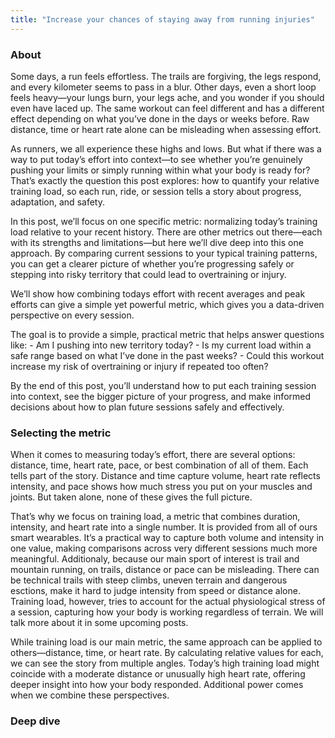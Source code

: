```yaml
---
title: "Increase your chances of staying away from running injuries"
---
```


### About

Some days, a run feels effortless. The trails are forgiving, the legs respond, and every kilometer seems to pass in a blur. Other days, even a short loop feels heavy—your lungs burn, your legs ache, and you wonder if you should even have laced up. The same workout can feel different and has a different effect depending on what you’ve done in the days or weeks before. Raw distance, time or heart rate alone can be misleading when assessing effort. 

As runners, we all experience these highs and lows. But what if there was a way to put today’s effort into context—to see whether you’re genuinely pushing your limits or simply running within what your body is ready for? That’s exactly the question this post explores: how to quantify your relative training load, so each run, ride, or session tells a story about progress, adaptation, and safety.

In this post, we’ll focus on one specific metric: normalizing today’s training load relative to your recent history. There are other metrics out there—each with its strengths and limitations—but here we’ll dive deep into this one approach. By comparing current sessions to your typical training patterns, you can get a clearer picture of whether you’re progressing safely or stepping into risky territory that could lead to overtraining or injury.

We’ll show how combining todays effort with recent averages and peak efforts can give a simple yet powerful metric, which gives you a data-driven perspective on every session. 

The goal is to provide a simple, practical metric that helps answer questions like:
- Am I pushing into new territory today?
- Is my current load within a safe range based on what I’ve done in the past weeks?
- Could this workout increase my risk of overtraining or injury if repeated too often?

By the end of this post, you’ll understand how to put each training session into context, see the bigger picture of your progress, and make informed decisions about how to plan future sessions safely and effectively.

### Selecting the metric

When it comes to measuring today’s effort, there are several options: distance, time, heart rate, pace, or best combination of all of them. Each tells part of the story. Distance and time capture volume, heart rate reflects intensity, and pace shows how much stress you put on your muscles and joints. But taken alone, none of these gives the full picture.

That’s why we focus on training load, a metric that combines duration, intensity, and heart rate into a single number. It is provided from all of ours smart wearables. It’s a practical way to capture both volume and intensity in one value, making comparisons across very different sessions much more meaningful. Additionaly, because our main sport of interest is trail and mountain running, on trails, distance or pace can be misleading. There can be technical trails with steep climbs, uneven terrain and dangerous esctions, make it hard to judge intensity from speed or distance alone. Training load, however, tries to account for the actual physiological stress of a session, capturing how your body is working regardless of terrain. We will talk more about it in some upcoming posts.

While training load is our main metric, the same approach can be applied to others—distance, time, or heart rate. By calculating relative values for each, we can see the story from multiple angles. Today’s high training load might coincide with a moderate distance or unusually high heart rate, offering deeper insight into how your body responded. Additional power comes when we combine these perspectives. 

### Deep dive